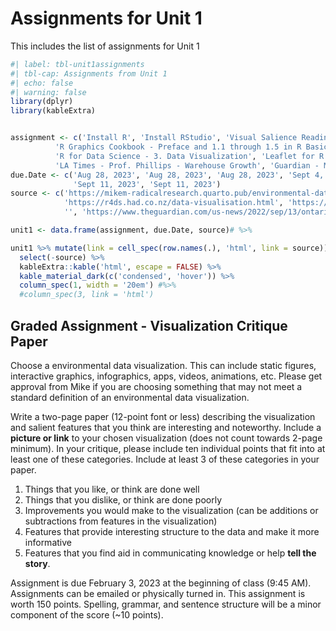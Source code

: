 # Assignments for Unit 1 {#sec-assignment1}

::: {.callout-note appearance="simple"}
This includes the list of assignments for Unit 1
:::

```r
#| label: tbl-unit1assignments
#| tbl-cap: Assignments from Unit 1
#| echo: false
#| warning: false
library(dplyr)
library(kableExtra)


assignment <- c('Install R', 'Install RStudio', 'Visual Salience Reading',
          'R Graphics Cookbook - Preface and 1.1 through 1.5 in R Basics',
          'R for Data Science - 3. Data Visualization', 'Leaflet for R',
          'LA Times - Prof. Phillips - Warehouse Growth', 'Guardian - Maanvi Singh - Ontario Warehouses')
due.Date <- c('Aug 28, 2023', 'Aug 28, 2023', 'Aug 28, 2023', 'Sept 4, 2023', 'Sept 4, 2023', 'Sept 11, 2023',
              'Sept 11, 2023', 'Sept 11, 2023')
source <- c('https://mikem-radicalresearch.quarto.pub/environmental-data-visualization/tools.html',  'https://mikem-radicalresearch.quarto.pub/environmental-data-visualization/tools.html',          'http://www.scholarpedia.org/article/Visual_salience', 'https://r-graphics.org/',
            'https://r4ds.had.co.nz/data-visualisation.html', 'https://rstudio.github.io/leaflet/',
            '', 'https://www.theguardian.com/us-news/2022/sep/13/ontario-california-amazon-warehouses')

unit1 <- data.frame(assignment, due.Date, source)# %>% 

unit1 %>% mutate(link = cell_spec(row.names(.), 'html', link = source)) %>% 
  select(-source) %>% 
  kableExtra::kable('html', escape = FALSE) %>% 
  kable_material_dark(c('condensed', 'hover')) %>% 
  column_spec(1, width = '20em') #%>% 
  #column_spec(3, link = 'html')

```

## Graded Assignment - Visualization Critique Paper

Choose a environmental data visualization. This can include static figures, interactive graphics, infographics, apps, videos, animations, etc. Please get approval from Mike if you are choosing something that may not meet a standard definition of an environmental data visualization.  

Write a two-page paper (12-point font or less) describing the visualization and salient features that you think are interesting and noteworthy. Include a **picture or link** to your chosen visualization (does not count towards 2-page minimum). In your critique, please include ten individual points that fit into at least one of these categories. Include at least 3 of these categories in your paper.

1. Things that you like, or think are done well
2. Things that you dislike, or think are done poorly
3. Improvements you would make to the visualization (can be additions or subtractions from features in the visualization)
4. Features that provide interesting structure to the data and make it more informative
5. Features that you find aid in communicating knowledge or help **tell the story**.  

Assignment is due February 3, 2023 at the beginning of class (9:45 AM).  Assignments can be emailed or physically turned in. This assignment is worth 150 points. Spelling, grammar, and sentence structure will be a minor component of the score (~10 points).    
